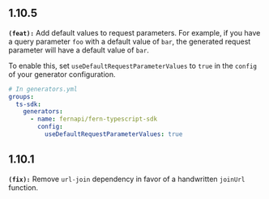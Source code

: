 ## 1.10.5
**`(feat):`** Add default values to request parameters.
For example, if you have a query parameter `foo` with a default value of `bar`, the generated request parameter will have a default value of `bar`.

To enable this, set `useDefaultRequestParameterValues` to `true` in the `config` of your generator configuration.
```yml
# In generators.yml
groups:
  ts-sdk:
    generators:
      - name: fernapi/fern-typescript-sdk
        config:
          useDefaultRequestParameterValues: true
```


## 1.10.1
**`(fix):`** Remove `url-join` dependency in favor of a handwritten `joinUrl` function.


